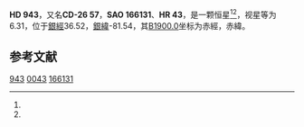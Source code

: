 {{expand|time=2014-06-18T11:32:15+00:00}}
{{Starbox begin
| name = HD 943
}}
{{Starbox observe
| epoch = [[J2000.0|J2000.0]]
| constell = {{星座名待查}}<ref name=SIMBAD>{{cite web
 | url=http://simbad.u-strasbg.fr/simbad/sim-id?Ident=HR+43
 | title =Pulsating variable Star
 | publisher=Centre de Données astronomiques de Strasbourg
 | work=SIMBAD
 | accessdate=2012-07-13}}</ref><ref name=DATA>{{cite web
 | url=http://vizier.u-strasbg.fr/viz-bin/VizieR-5?-out.add=.&-source=5050&-corr=PK=HR&-out.max=9999&HR=43
 | title=VizieR Detailed Page
 | accessdate=2012-07-13
 | archive-date=2016-03-05
 | archive-url=https://web.archive.org/web/20160305032933/http://vizier.u-strasbg.fr/viz-bin/VizieR-5?-out.add=.&-source=5050&-corr=PK=HR&-out.max=9999&HR=43
 | dead-url=no
 }}</ref>
| 星官 = 
| ra = {{RA|0|13|44.2}}<ref name=SIMBAD /><ref name=DATA />
| dec = {{DEC|-26|17|5}}<ref name=SIMBAD /><ref name=DATA />
| appmag_v = 6.31<ref name=SIMBAD /><ref name=DATA />
}}
{{Starbox character
| class = K5III<ref name=SIMBAD /><ref name=DATA />
| b-v = 1.48<ref name=SIMBAD /><ref name=DATA />
| u-b = 1.65<ref name=SIMBAD /><ref name=DATA />
| r-i = <ref name=SIMBAD /><ref name=DATA />
| variable = 
}}
{{Starbox astrometry
| radial_v = 1.65
| prop_mo_ra = 18
| parallax = 
| p_error = 
}}
{{Starbox catalog
| names =CD-26 57，[[SAO星表|SAO]] 166131，[[HD星表|HD]] 943，[[HR星表|HR]] 43}}
{{Starbox reference |Simbad=HR+43}}
{{Starbox end}}

'''HD 943'''，又名'''CD-26 57'''，'''SAO 166131'''、'''HR 43'''，是一颗恒星<ref name=SIMBAD /><ref name=DATA />，视星等为6.31，位于[[銀道座標系|銀經]]36.52，[[銀道座標系|銀緯]]-81.54，其[[B1900.0|B1900.0]]坐标为赤經{{RA|0|8|40.2}}，赤緯{{DEC|-26|-81.54|29}}。

== 参考文献 ==
{{reflist}}

{{star-stub}}

[[Category:HD和HDE天體|943]]
[[Category:HR天體|0043]]
[[Category:SAO天體|166131]]